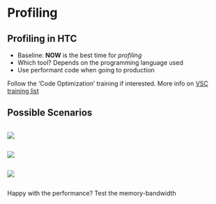 # Profiling


## Profiling in HTC

::: {.incremental}
- Baseline: **NOW** is the best time for *profiling*
- Which tool? Depends on the programming language used
- Use performant code when going to production
:::

::: {.callout-tip .fragment}
Follow the 'Code Optimization' training if interested.
More info on [VSC training list](http://vscentrum.be/training)
:::

## Possible Scenarios

:::: {layout=[35,30,35]}

::: {.column .fragment .fade-in}
![](img/flowchart-scenario-1.png)
:::

::: {.column .fragment .fade-in}
![](img/flowchart-scenario-2.png)
:::

::: {.column .fragment .fade-in}
![](img/flowchart-scenario-3.png)
:::

::::

::: {.fragment}
Happy with the performance? [Test the memory-bandwidth]{.fragment}
:::